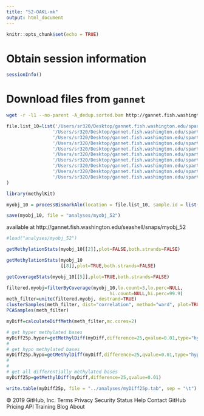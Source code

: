 ```yaml
---
title: "52-OAKL-mk"
output: html_document
---
```


```r
knitr::opts_chunk$set(echo = TRUE)
```

# Obtain session information

```r
sessionInfo()
```

# Download files from `gannet`

```bash
wget -r -l1 --no-parent -A_dedup.sorted.bam http://gannet.fish.washington.edu/spartina/2018-10-10-project-virginica-oa-Large-Files/2018-11-07-Bismark-Mox/ #Download files from gannet. They will be stored in the same directory structure as they are online.
```



```r
file.list_10=list('/Users/sr320/Desktop/gannet.fish.washington.edu/spartina/2018-10-10-project-virginica-oa-Large-Files/2018-11-07-Bismark-Mox/zr2096_1_dedup.sorted.bam',
                 '/Users/sr320/Desktop/gannet.fish.washington.edu/spartina/2018-10-10-project-virginica-oa-Large-Files/2018-11-07-Bismark-Mox/zr2096_2_dedup.sorted.bam',
                 '/Users/sr320/Desktop/gannet.fish.washington.edu/spartina/2018-10-10-project-virginica-oa-Large-Files/2018-11-07-Bismark-Mox/zr2096_3_dedup.sorted.bam',
                 '/Users/sr320/Desktop/gannet.fish.washington.edu/spartina/2018-10-10-project-virginica-oa-Large-Files/2018-11-07-Bismark-Mox/zr2096_4_dedup.sorted.bam',
                 '/Users/sr320/Desktop/gannet.fish.washington.edu/spartina/2018-10-10-project-virginica-oa-Large-Files/2018-11-07-Bismark-Mox/zr2096_5_dedup.sorted.bam',
                 '/Users/sr320/Desktop/gannet.fish.washington.edu/spartina/2018-10-10-project-virginica-oa-Large-Files/2018-11-07-Bismark-Mox/zr2096_6_dedup.sorted.bam',
                 '/Users/sr320/Desktop/gannet.fish.washington.edu/spartina/2018-10-10-project-virginica-oa-Large-Files/2018-11-07-Bismark-Mox/zr2096_7_dedup.sorted.bam',
                 '/Users/sr320/Desktop/gannet.fish.washington.edu/spartina/2018-10-10-project-virginica-oa-Large-Files/2018-11-07-Bismark-Mox/zr2096_8_dedup.sorted.bam',
                 '/Users/sr320/Desktop/gannet.fish.washington.edu/spartina/2018-10-10-project-virginica-oa-Large-Files/2018-11-07-Bismark-Mox/zr2096_9_dedup.sorted.bam',
                 '/Users/sr320/Desktop/gannet.fish.washington.edu/spartina/2018-10-10-project-virginica-oa-Large-Files/2018-11-07-Bismark-Mox/zr2096_10_dedup.sorted.bam'
)
```





```r
library(methylKit)
```



```r
myobj_10 = processBismarkAln(location = file.list_10, sample.id = list("1","2","3","4","5","6","7","8","9","10"), assembly = "v001", read.context="CpG", mincov=2, treatment = c(0,0,0,0,0,1,1,1,1,1))
```

```r
save(myobj_10, file = "analyses/myobj_52")
```


available at http://gannet.fish.washington.edu/seashell/snaps/myobj_52



```r
#load("analyses/myobj_52")
```





```r
getMethylationStats(myobj_10[[2]],plot=FALSE,both.strands=FALSE)
```

```r
getMethylationStats(myobj_10
                    [[8]],plot=TRUE,both.strands=FALSE)
```

```r
getCoverageStats(myobj_10[[5]],plot=TRUE,both.strands=FALSE)
```


```r
filtered.myobj=filterByCoverage(myobj_10,lo.count=3,lo.perc=NULL,
                                      hi.count=NULL,hi.perc=99.9)
meth_filter=unite(filtered.myobj, destrand=TRUE)
clusterSamples(meth_filter, dist="correlation", method="ward", plot=TRUE)
PCASamples(meth_filter)
```




```r
myDiff=calculateDiffMeth(meth_filter,mc.cores=2)
```



```r
# get hyper methylated bases
myDiff25p.hyper=getMethylDiff(myDiff,difference=25,qvalue=0.01,type="hyper")
#
# get hypo methylated bases
myDiff25p.hypo=getMethylDiff(myDiff,difference=25,qvalue=0.01,type="hypo")
#
#
# get all differentially methylated bases
myDiff25p=getMethylDiff(myDiff,difference=25,qvalue=0.01)
```




```r
write.table(myDiff25p, file = "../analyses/myDiff25p.tab", sep = "\t")
```



© 2019 GitHub, Inc.
Terms
Privacy
Security
Status
Help
Contact GitHub
Pricing
API
Training
Blog
About
